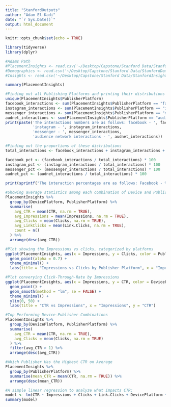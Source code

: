 ```yaml
---
title: "StanfordOutputs"
author: "Adam El-Kadi"
date: "`r Sys.Date()`"
output: html_document
---
```


```r
knitr::opts_chunk$set(echo = TRUE)
```

```r
library(tidyverse)
library(dplyr)

#Adams Path
#PlacementInsights <- read.csv('~/Desktop/Capstone/Stanford Data/StanfordPlacementInsights.csv')
#Demographics <- read.csv('~/Desktop/Capstone/Stanford Data/StanfordDemographics.csv')
#Insights <- read.csv('~/Desktop/Capstone/Stanford Data/StanfordInsights.csv')
```

```r
summary(PlacementInsights)
```

```r
#Finding out all Publishing Platforms and printing their distributions
unique(PlacementInsights$PublisherPlatform)
facebook_interactions <- sum(PlacementInsights$PublisherPlatform == "facebook")
instagram_interactions <- sum(PlacementInsights$PublisherPlatform == "instagram")
messenger_interactions <- sum(PlacementInsights$PublisherPlatform == "messenger")
audnet_interactions <- sum(PlacementInsights$PublisherPlatform == "audience_network")
print(paste('The interactions numbers are as follows: facebook - ', facebook_interactions, 
            'instagram - ', instagram_interactions,
            'messenger - ', messenger_interactions, 
            'audience network interactions - ', audnet_interactions))
```

```r
#Finding out the proportions of these distributions
total_interactions <- facebook_interactions + instagram_interactions + messenger_interactions + audnet_interactions

facebook_pct <- (facebook_interactions / total_interactions) * 100
instagram_pct <- (instagram_interactions / total_interactions) * 100
messenger_pct <- (messenger_interactions / total_interactions) * 100
audnet_pct <- (audnet_interactions / total_interactions) * 100

print(sprintf("The interaction percentages are as follows: Facebook - %.2f%%, Instagram - %.2f%%, Messenger - %.2f%%, Audience Network - %.2f%%", facebook_pct, instagram_pct, messenger_pct, audnet_pct))
```

```r
#Showing average statistics among each combination of Device and Publisher Platforms
PlacementInsights %>%
  group_by(DevicePlatform, PublisherPlatform) %>%
  summarise(
    avg_CTR = mean(CTR, na.rm = TRUE),
    avg_Impressions = mean(Impressions, na.rm = TRUE),
    avg_Clicks = mean(Clicks, na.rm = TRUE),
    avg_LinkClicks = mean(Link.Clicks, na.rm = TRUE),
    count = n()
  ) %>%
  arrange(desc(avg_CTR))
```


```r
#Plot showing the Impressions vs clicks, categorized by platforms
ggplot(PlacementInsights, aes(x = Impressions, y = Clicks, color = PublisherPlatform)) +
  geom_point(alpha = 0.7) +
  theme_minimal() +
  labs(title = "Impressions vs Clicks by Publisher Platform", x = "Impressions", y = "Clicks")
```

```r
#Plot converying Click-Through-Rate by Impressions
ggplot(PlacementInsights, aes(x = Impressions, y = CTR, color = DevicePlatform)) +
  geom_point() +
  geom_smooth(method = "lm", se = FALSE) +
  theme_minimal() +
  ylim(0, 50) +
  labs(title = "CTR vs Impressions", x = "Impressions", y = "CTR")
```

```r
#Top Performing Device-Publisher Combinations
PlacementInsights %>%
  group_by(DevicePlatform, PublisherPlatform) %>%
  summarise(
    avg_CTR = mean(CTR, na.rm = TRUE),
    avg_Clicks = mean(Clicks, na.rm = TRUE)
  ) %>%
  filter(avg_CTR > 1) %>%
  arrange(desc(avg_CTR))
```

```r
#Which Publisher Has the Highest CTR on Average
PlacementInsights %>%
  group_by(PublisherPlatform) %>%
  summarise(mean_CTR = mean(CTR, na.rm = TRUE)) %>%
  arrange(desc(mean_CTR))
```

```r
#A simple linear regression to analyze what impacts CTR:
model <- lm(CTR ~ Impressions + Clicks + Link.Clicks + DevicePlatform + PublisherPlatform, data = PlacementInsights)
summary(model)
```

